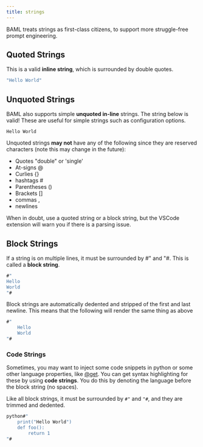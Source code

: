```yaml
---
title: strings
---
```


BAML treats strings as first-class citizens, to support more struggle-free prompt engineering.

## Quoted Strings

This is a valid **inline string**, which is surrounded by double quotes.

```llvm
"Hello World"
```

## Unquoted Strings

BAML also supports simple **unquoted in-line** strings. The string below is valid! These are useful for simple strings such as configuration options.

```
Hello World
```

Unquoted strings **may not** have any of the following since they are reserved characters (note this may change in the future):

- Quotes "double" or 'single'
- At-signs @
- Curlies {}
- hashtags #
- Parentheses ()
- Brackets []
- commas ,
- newlines

When in doubt, use a quoted string or a block string, but the VSCode extension will warn you if there is a parsing issue.

## Block Strings

If a string is on multiple lines, it must be surrounded by #" and "#. This is called a **block string**.

```llvm
#"
Hello
World
"#
```

Block strings are automatically dedented and stripped of the first and last newline. This means that the following will render the same thing as above

```llvm
#"
    Hello
    World
"#
```

### Code Strings

Sometimes, you may want to inject some code snippets in python or some other language properties, like [@get](/v3/syntax/class#get). You can get syntax highlighting for these by using **code strings**. You do this by denoting the language before the block string (no spaces).

Like all block strings, it must be surrounded by `#"` and `"#`, and they are trimmed and dedented.

```llvm
python#"
    print("Hello World")
    def foo():
        return 1
"#
```
